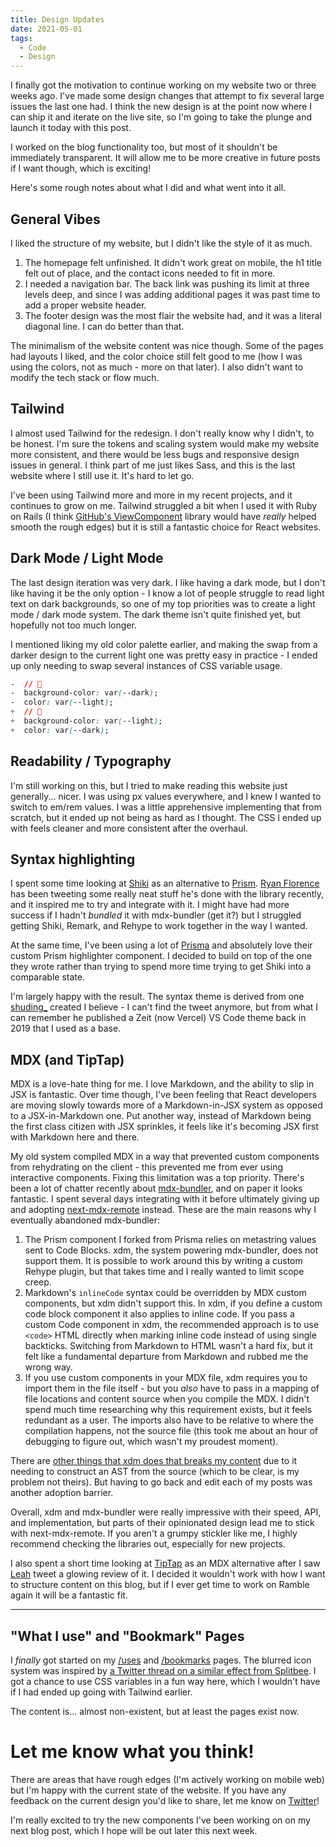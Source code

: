 ```yaml
---
title: Design Updates
date: 2021-05-01
tags:
  - Code
  - Design
---
```


I finally got the motivation to continue working on my website two or three weeks ago. I've made some design changes that attempt to fix several large issues the last one had. I think the new design is at the point now where I can ship it and iterate on the live site, so I'm going to take the plunge and launch it today with this post.

I worked on the blog functionality too, but most of it shouldn't be immediately transparent. It will allow me to be more creative in future posts if I want though, which is exciting!

Here's some rough notes about what I did and what went into it all.

## General Vibes

I liked the structure of my website, but I didn't like the style of it as much.

1. The homepage felt unfinished. It didn't work great on mobile, the h1 title felt out of place, and the contact icons needed to fit in more.
2. I needed a navigation bar. The back link was pushing its limit at three levels deep, and since I was adding additional pages it was past time to add a proper website header.
3. The footer design was the most flair the website had, and it was a literal diagonal line. I can do better than that.

The minimalism of the website content was nice though. Some of the pages had layouts I liked, and the color choice still felt good to me (how I was using the colors, not as much - more on that later). I also didn't want to modify the tech stack or flow much.

## Tailwind

I almost used Tailwind for the redesign. I don't really know why I didn't, to be honest. I'm sure the tokens and scaling system would make my website more consistent, and there would be less bugs and responsive design issues in general. I think part of me just likes Sass, and this is the last website where I still use it. It's hard to let go.

I've been using Tailwind more and more in my recent projects, and it continues to grow on me. Tailwind struggled a bit when I used it with Ruby on Rails (I think [GitHub's ViewComponent](https://github.com/github/view_component) library would have _really_ helped smooth the rough edges) but it is still a fantastic choice for React websites.

## Dark Mode / Light Mode

The last design iteration was very dark. I like having a dark mode, but I don't like having it be the only option - I know a lot of people struggle to read light text on dark backgrounds, so one of my top priorities was to create a light mode / dark mode system. The dark theme isn't quite finished yet, but hopefully not too much longer.

I mentioned liking my old color palette earlier, and making the swap from a darker design to the current light one was pretty easy in practice - I ended up only needing to swap several instances of CSS variable usage.

```css lines
-  // 🌚
-  background-color: var(--dark);
-  color: var(--light);
+  // 🌝
+  background-color: var(--light);
+  color: var(--dark);
```

## Readability / Typography

I'm still working on this, but I tried to make reading this website just generally... nicer. I was using px values everywhere, and I knew I wanted to switch to em/rem values. I was a little apprehensive implementing that from scratch, but it ended up not being as hard as I thought. The CSS I ended up with feels cleaner and more consistent after the overhaul.

## Syntax highlighting

I spent some time looking at [Shiki](https://shiki.matsu.io) as an alternative to [Prism](https://prismjs.com). [Ryan Florence](https://twitter.com/ryanflorence) has been tweeting some really neat stuff he's done with the library recently, and it inspired me to try and integrate with it. I might have had more success if I hadn't _bundled_ it with mdx-bundler (get it?) but I struggled getting Shiki, Remark, and Rehype to work together in the way I wanted.

At the same time, I've been using a lot of [Prisma](https://www.prisma.io) and absolutely love their custom Prism highlighter component. I decided to build on top of the one they wrote rather than trying to spend more time trying to get Shiki into a comparable state.

I'm largely happy with the result. The syntax theme is derived from one [shuding\_](https://twitter.com/shuding_) created I believe - I can't find the tweet anymore, but from what I can remember he published a Zeit (now Vercel) VS Code theme back in 2019 that I used as a base.

## MDX (and TipTap)

MDX is a love-hate thing for me. I love Markdown, and the ability to slip in JSX is fantastic. Over time though, I've been feeling that React developers are moving slowly towards more of a Markdown-in-JSX system as opposed to a JSX-in-Markdown one. Put another way, instead of Markdown being the first class citizen with JSX sprinkles, it feels like it's becoming JSX first with Markdown here and there.

My old system compiled MDX in a way that prevented custom components from rehydrating on the client - this prevented me from ever using interactive components. Fixing this limitation was a top priority. There's been a lot of chatter recently about [mdx-bundler](https://github.com/kentcdodds/mdx-bundler), and on paper it looks fantastic. I spent several days integrating with it before ultimately giving up and adopting [next-mdx-remote](https://github.com/hashicorp/next-mdx-remote) instead. These are the main reasons why I eventually abandoned mdx-bundler:

1. The Prism component I forked from Prisma relies on metastring values sent to Code Blocks. xdm, the system powering mdx-bundler, does not support them. It is possible to work around this by writing a custom Rehype plugin, but that takes time and I really wanted to limit scope creep.
2. Markdown's `inlineCode` syntax could be overridden by MDX custom components, but xdm didn't support this. In xdm, if you define a custom code block component it also applies to inline code. If you pass a custom Code component in xdm, the recommended approach is to use `<code>` HTML directly when marking inline code instead of using single backticks. Switching from Markdown to HTML wasn't a hard fix, but it felt like a fundamental departure from Markdown and rubbed me the wrong way.
3. If you use custom components in your MDX file, xdm requires you to import them in the file itself - but you _also_ have to pass in a mapping of file locations and content source when you compile the MDX. I didn't spend much time researching why this requirement exists, but it feels redundant as a user. The imports also have to be relative to where the compilation happens, not the source file (this took me about an hour of debugging to figure out, which wasn't my proudest moment).

There are [other things that xdm does that breaks my content](https://github.com/wooorm/xdm/issues/38#issuecomment-818510715) due to it needing to construct an AST from the source (which to be clear, is my problem not theirs). But having to go back and edit each of my posts was another adoption barrier.

Overall, xdm and mdx-bundler were really impressive with their speed, API, and implementation, but parts of their opinionated design lead me to stick with next-mdx-remote. If you aren't a grumpy stickler like me, I highly recommend checking the libraries out, especially for new projects.

I also spent a short time looking at [TipTap](https://tiptap.dev) as an MDX alternative after I saw [Leah](https://twitter.com/LeahLundqvist) tweet a glowing review of it. I decided it wouldn't work with how I want to structure content on this blog, but if I ever get time to work on Ramble again it will be a fantastic fit.

---

## "What I use" and "Bookmark" Pages

I _finally_ got started on my [/uses](https://ianmitchell.dev/uses) and [/bookmarks](https://ianmitchell.dev/bookmarks) pages. The blurred icon system was inspired by [a Twitter thread on a similar effect from Splitbee](https://twitter.com/pacocoursey/status/1302028626724974592). I got a chance to use CSS variables in a fun way here, which I wouldn't have if I had ended up going with Tailwind earlier.

The content is... almost non-existent, but at least the pages exist now.

# Let me know what you think!

There are areas that have rough edges (I'm actively working on mobile web) but I'm happy with the current state of the website. If you have any feedback on the current design you'd like to share, let me know on [Twitter](https://twitter.com/ianmitchel1)!

I'm really excited to try the new components I've been working on on my next blog post, which I hope will be out later this next week.
